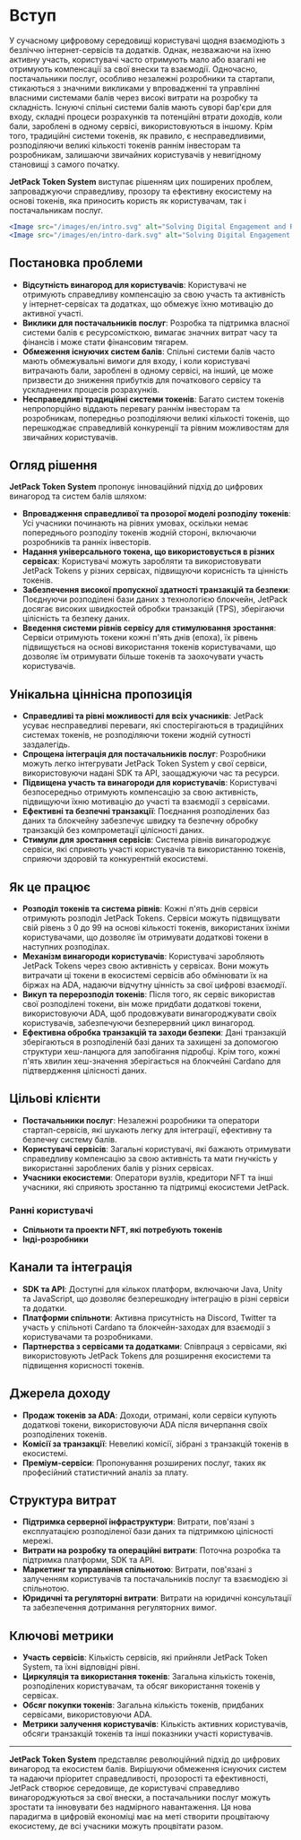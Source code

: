 
# Вступ

У сучасному цифровому середовищі користувачі щодня взаємодіють з безліччю інтернет-сервісів та додатків. Однак, незважаючи на їхню активну участь, користувачі часто отримують мало або взагалі не отримують компенсації за свої внески та взаємодії. Одночасно, постачальники послуг, особливо незалежні розробники та стартапи, стикаються з значними викликами у впровадженні та управлінні власними системами балів через високі витрати на розробку та складність. Існуючі спільні системи балів мають суворі бар'єри для входу, складні процеси розрахунків та потенційні втрати доходів, коли бали, зароблені в одному сервісі, використовуються в іншому. Крім того, традиційні системи токенів, як правило, є несправедливими, розподіляючи великі кількості токенів раннім інвесторам та розробникам, залишаючи звичайних користувачів у невигідному становищі з самого початку.

**JetPack Token System** виступає рішенням цих поширених проблем, запроваджуючи справедливу, прозору та ефективну екосистему на основі токенів, яка приносить користь як користувачам, так і постачальникам послуг.

```jsx
<Image src="/images/en/intro.svg" alt="Solving Digital Engagement and Rewards - JetPack Token System" width={700} height={534} className="dark:hidden"/>
<Image src="/images/en/intro-dark.svg" alt="Solving Digital Engagement and Rewards - JetPack Token System" width={700} height={534} className="hidden dark:block"/>
```

## Постановка проблеми

- **Відсутність винагород для користувачів**: Користувачі не отримують справедливу компенсацію за свою участь та активність у інтернет-сервісах та додатках, що обмежує їхню мотивацію до активної участі.
- **Виклики для постачальників послуг**: Розробка та підтримка власної системи балів є ресурсомісткою, вимагає значних витрат часу та фінансів і може стати фінансовим тягарем.
- **Обмеження існуючих систем балів**: Спільні системи балів часто мають обмежувальні вимоги для входу, і коли користувачі витрачають бали, зароблені в одному сервісі, на інший, це може призвести до зниження прибутків для початкового сервісу та ускладнених процесів розрахунків.
- **Несправедливі традиційні системи токенів**: Багато систем токенів непропорційно віддають перевагу раннім інвесторам та розробникам, попередньо розподіляючи великі кількості токенів, що перешкоджає справедливій конкуренції та рівним можливостям для звичайних користувачів.

## Огляд рішення

**JetPack Token System** пропонує інноваційний підхід до цифрових винагород та систем балів шляхом:

- **Впровадження справедливої та прозорої моделі розподілу токенів**: Усі учасники починають на рівних умовах, оскільки немає попереднього розподілу токенів жодній стороні, включаючи розробників та ранніх інвесторів.
- **Надання універсального токена, що використовується в різних сервісах**: Користувачі можуть заробляти та використовувати JetPack Tokens у різних сервісах, підвищуючи корисність та цінність токенів.
- **Забезпечення високої пропускної здатності транзакцій та безпеки**: Поєднуючи розподілені бази даних з технологією блокчейн, JetPack досягає високих швидкостей обробки транзакцій (TPS), зберігаючи цілісність та безпеку даних.
- **Введення системи рівнів сервісу для стимулювання зростання**: Сервіси отримують токени кожні п'ять днів (епоха), їх рівень підвищується на основі використання токенів користувачами, що дозволяє їм отримувати більше токенів та заохочувати участь користувачів.

## Унікальна ціннісна пропозиція

- **Справедливі та рівні можливості для всіх учасників**: JetPack усуває несправедливі переваги, які спостерігаються в традиційних системах токенів, не розподіляючи токени жодній сутності заздалегідь.
- **Спрощена інтеграція для постачальників послуг**: Розробники можуть легко інтегрувати JetPack Token System у свої сервіси, використовуючи надані SDK та API, заощаджуючи час та ресурси.
- **Підвищена участь та винагороди для користувачів**: Користувачі безпосередньо отримують компенсацію за свою активність, підвищуючи їхню мотивацію до участі та взаємодії з сервісами.
- **Ефективні та безпечні транзакції**: Поєднання розподілених баз даних та блокчейну забезпечує швидку та безпечну обробку транзакцій без компрометації цілісності даних.
- **Стимули для зростання сервісів**: Система рівнів винагороджує сервіси, які сприяють участі користувачів та використанню токенів, сприяючи здоровій та конкурентній екосистемі.

## Як це працює

- **Розподіл токенів та система рівнів**: Кожні п'ять днів сервіси отримують розподіл JetPack Tokens. Сервіси можуть підвищувати свій рівень з 0 до 99 на основі кількості токенів, використаних їхніми користувачами, що дозволяє їм отримувати додаткові токени в наступних розподілах.
- **Механізм винагороди користувачів**: Користувачі заробляють JetPack Tokens через свою активність у сервісах. Вони можуть витрачати ці токени в екосистемі сервісів або обмінювати їх на біржах на ADA, надаючи відчутну цінність за свої цифрові взаємодії.
- **Викуп та перерозподіл токенів**: Після того, як сервіс використав свої розподілені токени, він може придбати додаткові токени, використовуючи ADA, щоб продовжувати винагороджувати своїх користувачів, забезпечуючи безперервний цикл винагород.
- **Ефективна обробка транзакцій та заходи безпеки**: Дані транзакцій зберігаються в розподіленій базі даних та захищені за допомогою структури хеш-ланцюга для запобігання підробці. Крім того, кожні п'ять хвилин хеш-значення зберігається на блокчейні Cardano для підтвердження цілісності даних.

## Цільові клієнти

- **Постачальники послуг**: Незалежні розробники та оператори стартап-сервісів, які шукають легку для інтеграції, ефективну та безпечну систему балів.
- **Користувачі сервісів**: Загальні користувачі, які бажають отримувати справедливу компенсацію за свою активність та мати гнучкість у використанні зароблених балів у різних сервісах.
- **Учасники екосистеми**: Оператори вузлів, кредитори NFT та інші учасники, які сприяють зростанню та підтримці екосистеми JetPack.

### Ранні користувачі

- **Спільноти та проекти NFT, які потребують токенів**
- **Інді-розробники**

## Канали та інтеграція

- **SDK та API**: Доступні для кількох платформ, включаючи Java, Unity та JavaScript, що дозволяє безперешкодну інтеграцію в різні сервіси та додатки.
- **Платформи спільноти**: Активна присутність на Discord, Twitter та участь у спільноті Cardano та блокчейн-заходах для взаємодії з користувачами та розробниками.
- **Партнерства з сервісами та додатками**: Співпраця з сервісами, які використовують JetPack Tokens для розширення екосистеми та підвищення корисності токенів.

## Джерела доходу

- **Продаж токенів за ADA**: Доходи, отримані, коли сервіси купують додаткові токени, використовуючи ADA після вичерпання своїх розподілених токенів.
- **Комісії за транзакції**: Невеликі комісії, зібрані з транзакцій токенів в екосистемі.
- **Преміум-сервіси**: Пропонування розширених послуг, таких як професійний статистичний аналіз за плату.

## Структура витрат

- **Підтримка серверної інфраструктури**: Витрати, пов'язані з експлуатацією розподіленої бази даних та підтримкою цілісності мережі.
- **Витрати на розробку та операційні витрати**: Поточна розробка та підтримка платформи, SDK та API.
- **Маркетинг та управління спільнотою**: Витрати, пов'язані з залученням користувачів та постачальників послуг та взаємодією зі спільнотою.
- **Юридичні та регуляторні витрати**: Витрати на юридичні консультації та забезпечення дотримання регуляторних вимог.

## Ключові метрики

- **Участь сервісів**: Кількість сервісів, які прийняли JetPack Token System, та їхні відповідні рівні.
- **Циркуляція та використання токенів**: Загальна кількість токенів, розподілених користувачам, та обсяг використання токенів у сервісах.
- **Обсяг покупки токенів**: Загальна кількість токенів, придбаних сервісами, використовуючи ADA.
- **Метрики залучення користувачів**: Кількість активних користувачів, обсяги транзакцій токенів та інші показники участі користувачів.

---

**JetPack Token System** представляє революційний підхід до цифрових винагород та екосистем балів. Вирішуючи обмеження існуючих систем та надаючи пріоритет справедливості, прозорості та ефективності, JetPack створює середовище, де користувачі справедливо винагороджуються за свої внески, а постачальники послуг можуть зростати та інновувати без надмірного навантаження. Ця нова парадигма в цифровій економіці має на меті створити процвітаючу екосистему, де всі учасники можуть процвітати разом.
